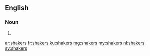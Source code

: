 ==English==

===Noun===
{{head|en|plural}}

# {{plural of|shaker|lang=en|nocat=1}}

[[ar:shakers]]
[[fr:shakers]]
[[ku:shakers]]
[[mg:shakers]]
[[my:shakers]]
[[nl:shakers]]
[[sv:shakers]]
